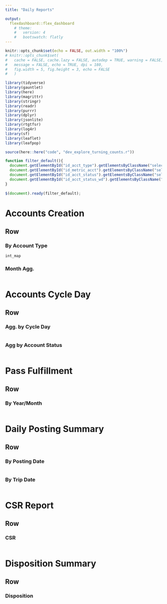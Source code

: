 ```yaml
---
title: "Daily Reports"

output:
  flexdashboard::flex_dashboard
    # theme: 
    #   version: 4
    #   bootswatch: flatly
---
```


```r
knitr::opts_chunk$set(echo = FALSE, out.width = "100%")
# knitr::opts_chunk$set(
#   cache = FALSE, cache.lazy = FALSE, autodep = TRUE, warning = FALSE, 
#   message = FALSE, echo = TRUE, dpi = 180,
#   fig.width = 5, fig.height = 3, echo = FALSE
#   )
```

<!--#general comments===========================================================
#~~~~~~~~~~~~~~~~~~~~~~~~~~~~~~~~~~~~~~~~~~~~~~~~~~~~~~~~~~~~~~~~~~~~~~~~~~~~~~~
#
# This is [[insert description here - what it does/solve]]
#
# By: mike gaunt, michael.gaunt@wsp.com
#
# README: [[insert brief readme here]]
#-------- [[insert brief readme here]]
#
# *please use 80 character margins
# *please go to https://pkgs.rstudio.com/flexdashboard/articles/layouts.html
# to explore the different layouts available for the flexdashboard framework
#
#~~~~~~~~~~~~~~~~~~~~~~~~~~~~~~~~~~~~~~~~~~~~~~~~~~~~~~~~~~~~~~~~~~~~~~~~~~~ -->

<!--#library set-up=============================================================
#~~~~~~~~~~~~~~~~~~~~~~~~~~~~~~~~~~~~~~~~~~~~~~~~~~~~~~~~~~~~~~~~~~~~~~~~~~~~~~~
#content in this section should be removed if in production - ok for dev -->
```r
library(tidyverse)
library(gauntlet)
library(here)
library(magrittr)
library(stringr)
library(readr)
library(purrr)
library(dplyr)
library(jsonlite)
library(rtgtfsr)
library(log4r)
library(sf)
library(leaflet)
library(leafpop)
```

<!--#source helpers/utilities===================================================
#~~~~~~~~~~~~~~~~~~~~~~~~~~~~~~~~~~~~~~~~~~~~~~~~~~~~~~~~~~~~~~~~~~~~~~~~~~~~~~~
#content in this section should be removed if in production - ok for dev -->
```r
source(here::here("code", "dev_explore_turning_counts.r"))
```

<!--#source data================================================================
#~~~~~~~~~~~~~~~~~~~~~~~~~~~~~~~~~~~~~~~~~~~~~~~~~~~~~~~~~~~~~~~~~~~~~~~~~~~~~~~
#content in this section should be removed if in production - ok for dev 
#area to upload data with and to perform initial munging
#please add test data here so that others may use/unit test these scripts -->
```js
function filter_default(){
  document.getElementById("id_acct_type").getElementsByClassName("selectized")[0].selectize.setValue("All",false) 
  document.getElementById("id_metric_acct").getElementsByClassName("selectized")[0].selectize.setValue("Acct Count",false) 
  document.getElementById("id_acct_status").getElementsByClassName("selectized")[0].selectize.setValue(["Active", "Pending Close"],false)
  document.getElementById("id_acct_status_wd").getElementsByClassName("selectized")[0].selectize.setValue(["Active", "Pending Close"],false) 
}
    
$(document).ready(filter_default);
```


Accounts Creation 
================================================================================ 

Row {.tabset .tabset-fade}
--------------------------------------------------------------------------------

### By Account Type 
```r
int_map
```

### Month Agg.
```r

```

Accounts Cycle Day 
================================================================================ 

Row {.tabset .tabset-fade}
--------------------------------------------------------------------------------

### Agg. by Cycle Day {#week-agg}
```r

```

### Agg by Account Status {#daily-agg}
```r

```

Pass Fulfillment
================================================================================ 

Row {.tabset .tabset-fade}
--------------------------------------------------------------------------------

### By Year/Month
```r

```

Daily Posting Summary 
================================================================================ 

Row {.tabset .tabset-fade}
--------------------------------------------------------------------------------

### By Posting Date 
```r

```

### By Trip Date 
```r

```

CSR Report 
================================================================================ 

Row {.tabset .tabset-fade}
--------------------------------------------------------------------------------

### CSR
```r

```

Disposition Summary
================================================================================ 

Row {.tabset .tabset-fade}
--------------------------------------------------------------------------------

### Disposition
```r

```

<style>
.container-fluid.crosstalk-bscols {
margin-left: 30px;
margin-right: 30px;
white-space: normal
}

body>.container-fluid.crosstalk-bscols {
margin-left: auto;
margin-right: auto
}

.crosstalk-input-checkboxgroup .crosstalk-options-group .crosstalk-options-column {
display: inline-block;
padding-right: 12px;
vertical-align: top
}

@media only screen and (max-width: 480px) {
.crosstalk-input-checkboxgroup .crosstalk-options-group .crosstalk-options-column {
display:block;
padding-right: inherit
}
}

.crosstalk-input {
margin-bottom: 15px
}

.crosstalk-input .control-label {
margin-bottom: 0;
vertical-align: middle
}

.crosstalk-input input[type="checkbox"] {
margin: 4px 0 0;
margin-top: 1px;
line-height: normal
}

.crosstalk-input .checkbox {
position: relative;
display: block;
margin-top: 10px;
margin-bottom: 10px
}

.crosstalk-input .checkbox>label {
padding-left: 20px;
margin-bottom: 0;
font-weight: 400;
cursor: pointer
}

.crosstalk-input .checkbox input[type="checkbox"],.crosstalk-input .checkbox-inline input[type="checkbox"] {
position: absolute;
margin-top: 2px;
margin-left: -20px
}

.crosstalk-input .checkbox+.checkbox {
margin-top: -5px
}

.crosstalk-input .checkbox-inline {
position: relative;
display: inline-block;
padding-left: 20px;
margin-bottom: 0;
font-weight: 400;
vertical-align: middle;
cursor: pointer
}

.crosstalk-input .checkbox-inline+.checkbox-inline {
margin-top: 0;
margin-left: 10px
}

</style>






















